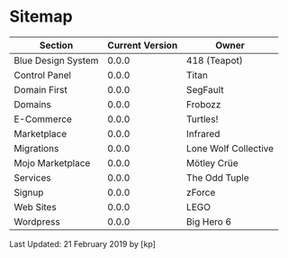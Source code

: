 # Sitemap


<Table striped bordered condensed hover>
  <thead>
    <tr>
      <th>Section</th>
      <th>Current Version</th>
      <th>Owner</th>
    </tr>
  </thead>
  <tbody>
    <tr>
      <td>Blue Design System</td>
      <td>0.0.0</td>
      <td>418 (Teapot)</td>
    </tr>
    <tr>
      <td>Control Panel</td>
      <td>0.0.0</td>
      <td>Titan</td>
    </tr>
    <tr>
      <td>Domain First</td>
      <td>0.0.0</td>
      <td>SegFault</td>
    </tr>
    <tr>
      <td>Domains</td>
      <td>0.0.0</td>
      <td>Frobozz</td>
    </tr>
    <tr>
      <td>E-Commerce</td>
      <td>0.0.0</td>
      <td>Turtles!</td>
    </tr>
    <tr>
      <td>Marketplace</td>
      <td>0.0.0</td>
      <td>Infrared</td>
    </tr>
    <tr>
      <td>Migrations</td>
      <td>0.0.0</td>
      <td>Lone Wolf Collective</td>
    </tr>
    <tr>
      <td>Mojo Marketplace</td>
      <td>0.0.0</td>
      <td>Mötley Crüe</td>
    </tr>
    <tr>
      <td>Services</td>
      <td>0.0.0</td>
      <td>The Odd Tuple</td>
    </tr>
    <tr>
      <td>Signup</td>
      <td>0.0.0</td>
      <td>zForce</td>
    </tr>
    <tr>
      <td>Web Sites</td>
      <td>0.0.0</td>
      <td>LEGO</td>
    </tr>
    <tr>
      <td>Wordpress</td>
      <td>0.0.0</td>
      <td>Big Hero 6</td>
    </tr>
  </tbody>
</Table>

Last Updated: 21 February 2019 by [kp]

<!-- 
  <iframe
    src="https://docs.google.com/a/endurance.com/spreadsheets/d/e/2PACX-1vTHLoslrWlQTQqjERemL4WPS8f_YrPXj-N2hUdU2uSafVUZ2AM4nVV3L4rar4sMQ8OPWrkMwP3mzKan/pubhtml?gid=1726530683&amp;single=true&amp;widget=true&amp;headers=false"
    width="100%"
    height="500"
  />
-->